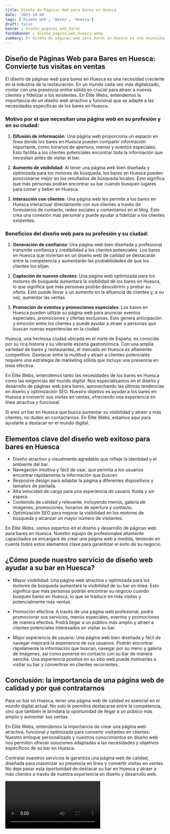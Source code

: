 ```yaml
---
title: Diseño de Páginas Web para Bares en Huesca
date: '2023-10-04'
tags: ['Diseño web', 'Bares', 'Huesca']
draft: false
banner : diseño_paginas_web_bares
fondoBanner : diseño_pagina_web_huesca.webp
summary: El diseño de páginas web para bares en Huesca es una necesidad creciente en la industria de la restauración. En un mundo cada vez más digitalizado, contar con una presencia online sólida es crucial para atraer a nuevos clientes y fidelizar a los existentes. En Élite Webs, entendemos la importancia de un diseño web atractivo y funcional que se adapte a las necesidades específicas de los bares en Huesca.
---
```


## Diseño de Páginas Web para Bares en Huesca: Convierte tus visitas en ventas

El diseño de páginas web para bares en Huesca es una necesidad creciente en la industria de la restauración. En un mundo cada vez más digitalizado, contar con una presencia online sólida es crucial para atraer a nuevos clientes y fidelizar a los existentes. En Élite Webs, entendemos la importancia de un diseño web atractivo y funcional que se adapte a las necesidades específicas de los bares en Huesca.

### Motivo por el que necesitan una página web en su profesión y en su ciudad:

1. **Difusión de información**: Una página web proporciona un espacio en línea donde los bares en Huesca pueden compartir información importante, como horarios de apertura, menús y eventos especiales. Esto facilita a los clientes potenciales encontrar toda la información que necesitan antes de visitar el bar.

2. **Aumento de visibilidad**: Al tener una página web bien diseñada y optimizada para los motores de búsqueda, los bares en Huesca pueden posicionarse mejor en los resultados de búsqueda locales. Esto significa que más personas podrán encontrar su bar cuando busquen lugares para comer y beber en Huesca.

3. **Interacción con clientes**: Una página web les permite a los bares en Huesca interactuar directamente con sus clientes a través de formularios de contacto, redes sociales y comentarios en el blog. Esto crea una conexión más personal y puede ayudar a fidelizar a los clientes existentes.

### Beneficios del diseño web para su profesión y su ciudad:

1. **Generación de confianza**: Una página web bien diseñada y profesional transmite confianza y credibilidad a los clientes potenciales. Los bares en Huesca que inviertan en un diseño web de calidad se destacarán entre la competencia y aumentarán las probabilidades de que los clientes los elijan.

2. **Captación de nuevos clientes**: Una página web optimizada para los motores de búsqueda aumentará la visibilidad de los bares en Huesca, lo que significa que más personas podrán descubrirlo y probar su oferta. Esto puede llevar a un aumento en la afluencia de clientes y, a su vez, aumentar las ventas.

3. **Promoción de eventos y promociones especiales**: Los bares en Huesca pueden utilizar su página web para anunciar eventos especiales, promociones y ofertas exclusivas. Esto genera anticipación y emoción entre los clientes y puede ayudar a atraer a personas que buscan nuevas experiencias en la ciudad.

Huesca, una hermosa ciudad ubicada en el norte de España, es conocida por su rica historia y su vibrante escena gastronómica. Con una amplia variedad de bares y restaurantes, el mercado en Huesca es altamente competitivo. Destacar entre la multitud y atraer a clientes potenciales requiere una estrategia de marketing sólida que incluye una presencia en línea efectiva.

En Élite Webs, entendemos tanto las necesidades de los bares en Huesca como las exigencias del mundo digital. Nos especializamos en el diseño y desarrollo de páginas web para bares, aprovechando las últimas tendencias en diseño y optimización SEO. Nuestro objetivo es ayudar a los bares en Huesca a convertir sus visitas en ventas, ofreciendo una experiencia en línea atractiva y funcional.

Si eres un bar en Huesca que busca aumentar su visibilidad y atraer a más clientes, no dudes en contactarnos. En Élite Webs, estamos aquí para ayudarte a destacar en el mundo digital.

<GifSeo />

<Cta />

## Elementos clave del diseño web exitoso para bares en Huesca

- Diseño atractivo y visualmente agradable que refleje la identidad y el ambiente del bar.
- Navegación intuitiva y fácil de usar, que permita a los usuarios encontrar rápidamente la información que buscan.
- Resposive design para adaptar la página a diferentes dispositivos y tamaños de pantalla.
- Alta velocidad de carga para una experiencia de usuario fluida y sin espera.
- Contenido de calidad y relevante, incluyendo menús, galería de imágenes, promociones, horarios de apertura y contacto.
- Optimización SEO para mejorar la visibilidad en los motores de búsqueda y alcanzar un mayor número de visitantes.

En Élite Webs, somos expertos en el diseño y desarrollo de páginas web para bares en Huesca. Nuestro equipo de profesionales altamente capacitados se encargará de crear una página web a medida, teniendo en cuenta todos estos elementos clave para garantizar el éxito de su negocio.

## ¿Cómo puede nuestro servicio de diseño web ayudar a su bar en Huesca?

- Mayor visibilidad: Una página web atractiva y optimizada para los motores de búsqueda aumentará la visibilidad de su bar en línea. Esto significa que más personas podrán encontrar su negocio cuando busquen bares en Huesca, lo que se traduce en más visitas y potencialmente más ventas.

- Promoción efectiva: A través de una página web profesional, podrá promocionar sus servicios, menús especiales, eventos y promociones de manera efectiva. Podrá llegar a un público más amplio y atraer a clientes potenciales interesados en visitar su bar.

- Mejor experiencia de usuario: Una página web bien diseñada y fácil de navegar mejorará la experiencia de sus usuarios. Podrán encontrar rápidamente la información que buscan, navegar por su menú y galería de imágenes, así como ponerse en contacto con su bar de manera sencilla. Una experiencia positiva en su sitio web puede motivarles a visitar su bar y convertirse en clientes recurrentes.

## Conclusión: la importancia de una página web de calidad y por qué contratarnos

Para un bar en Huesca, tener una página web de calidad es esencial en el mundo digital actual. No solo le permitirá destacarse entre la competencia, sino que también le brindará la oportunidad de llegar a un público más amplio y aumentar sus ventas.

En Élite Webs, entendemos la importancia de crear una página web atractiva, funcional y optimizada para convertir visitantes en clientes. Nuestro enfoque personalizado y nuestros conocimientos en diseño web nos permiten ofrecer soluciones adaptadas a las necesidades y objetivos específicos de su bar en Huesca.

Contratar nuestros servicios le garantiza una página web de calidad, diseñada para maximizar su presencia en línea y convertir visitas en ventas. No deje pasar esta oportunidad de destacar su bar en Huesca y atraer a más clientes a través de nuestra experiencia en diseño y desarrollo web.

<Video />

<CtaBot job='Bares' city='Huesca'/>

<Gmaps query='Huesca+españa+maps' />
